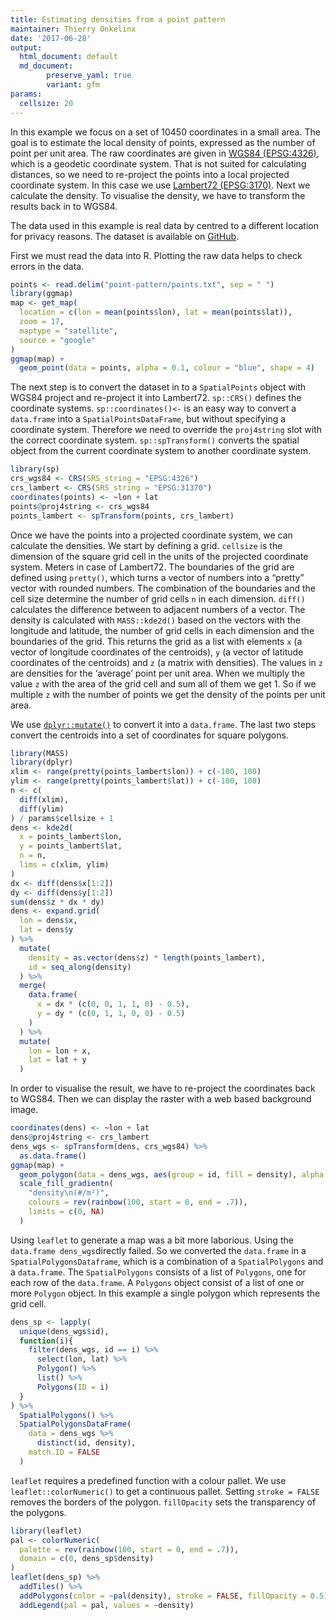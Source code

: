 ```yaml
---
title: Estimating densities from a point pattern
maintainer: Thierry Onkelinx
date: '2017-06-28'
output: 
  html_document: default
  md_document:
        preserve_yaml: true
        variant: gfm
params:
  cellsize: 20
---
```


In this example we focus on a set of 10450 coordinates in a small area. The goal is to estimate the local density of points, expressed as the number of point per unit area. The raw coordinates are given in [WGS84 (EPSG:4326)](https://epsg.io/4326), which is a geodetic coordinate system. That is not suited for calculating distances, so we need to re-project the points into a local projected coordinate system. In this case we use [Lambert72 (EPSG:3170)](https://epsg.io/31370). Next we calculate the density. To visualise the density, we have to transform the results back in to WGS84. 

The data used in this example is real data by centred to a different location for privacy reasons. The dataset is available on [GitHub](https://github.com/ThierryO/my_blog/tree/master/data/20170628).

First we must read the data into R. Plotting the raw data helps to check errors in the data.

```r
points <- read.delim("point-pattern/points.txt", sep = " ")
library(ggmap)
map <- get_map(
  location = c(lon = mean(points$lon), lat = mean(points$lat)),
  zoom = 17,
  maptype = "satellite",
  source = "google"
)
ggmap(map) +
  geom_point(data = points, alpha = 0.1, colour = "blue", shape = 4)
```

The next step is to convert the dataset in to a `SpatialPoints` object with WGS84 project and re-project it into Lambert72. `sp::CRS()` defines the coordinate systems. `sp::coordinates()<-` is an easy way to convert a `data.frame` into a `SpatialPointsDataFrame`, but without specifying a coordinate system. Therefore we need to override the `proj4string` slot with the correct coordinate system. `sp::spTransform()` converts the spatial object from the current coordinate system to another coordinate system.

```r
library(sp)
crs_wgs84 <- CRS(SRS_string = "EPSG:4326")
crs_lambert <- CRS(SRS_string = "EPSG:31370")
coordinates(points) <- ~lon + lat
points@proj4string <- crs_wgs84
points_lambert <- spTransform(points, crs_lambert)
```

Once we have the points into a projected coordinate system, we can calculate the densities. We start by defining a grid. `cellsize` is the dimension of the square grid cell in the units of the projected coordinate system. Meters in case of Lambert72. The boundaries of the grid are defined using `pretty()`, which turns a vector of numbers into a "pretty" vector with rounded numbers. The combination of the boundaries and the cell size determine the number of grid cells `n` in each dimension. `diff()` calculates the difference between to adjacent numbers of a vector. The density is calculated with `MASS::kde2d()` based on the vectors with the longitude and latitude, the number of grid cells in each dimension and the boundaries of the grid. This returns the grid as a list with elements `x` (a vector of longitude coordinates of the centroids),  `y` (a vector of latitude coordinates of the centroids) and `z` (a matrix with densities). The values in `z` are densities for the 'average' point per unit area. When we multiply the value `z` with the area of the grid cell and sum all of them we get 1. So if we multiple `z` with the number of points we get the density of the points per unit area.

We use [`dplyr::mutate()`](http://dplyr.tidyverse.org/) to convert it into a `data.frame`. The last two steps convert the centroids into a set of coordinates for square polygons.

```r
library(MASS)
library(dplyr)
xlim <- range(pretty(points_lambert$lon)) + c(-100, 100)
ylim <- range(pretty(points_lambert$lat)) + c(-100, 100)
n <- c(
  diff(xlim),
  diff(ylim)
) / params$cellsize + 1
dens <- kde2d(
  x = points_lambert$lon,
  y = points_lambert$lat,
  n = n,
  lims = c(xlim, ylim)
)
dx <- diff(dens$x[1:2])
dy <- diff(dens$y[1:2])
sum(dens$z * dx * dy)
dens <- expand.grid(
  lon = dens$x,
  lat = dens$y
) %>%
  mutate(
    density = as.vector(dens$z) * length(points_lambert),
    id = seq_along(density)
  ) %>%
  merge(
    data.frame(
      x = dx * (c(0, 0, 1, 1, 0) - 0.5),
      y = dy * (c(0, 1, 1, 0, 0) - 0.5)
    )
  ) %>%
  mutate(
    lon = lon + x,
    lat = lat + y
  )
```

In order to visualise the result, we have to re-project the coordinates back to WGS84. Then we can display the raster with a web based background image.

```r
coordinates(dens) <- ~lon + lat
dens@proj4string <- crs_lambert
dens_wgs <- spTransform(dens, crs_wgs84) %>%
  as.data.frame()
ggmap(map) +
  geom_polygon(data = dens_wgs, aes(group = id, fill = density), alpha = 0.5) +
  scale_fill_gradientn(
    "density\n(#/m²)",
    colours = rev(rainbow(100, start = 0, end = .7)),
    limits = c(0, NA)
  )
```

Using `leaflet` to generate a map was a bit more laborious. Using the `data.frame dens_wgs`directly failed. So we converted the `data.frame` in a `SpatialPolygonsDataframe`, which is a combination of a `SpatialPolygons` and a `data.frame`. The `SpatialPolygons` consists of a list of `Polygons`, one for each row of the `data.frame`. A `Polygons` object consist of a list of one or more `Polygon` object. In this example a single polygon which represents the grid cell.

```r
dens_sp <- lapply(
  unique(dens_wgs$id),
  function(i){
    filter(dens_wgs, id == i) %>%
      select(lon, lat) %>%
      Polygon() %>%
      list() %>%
      Polygons(ID = i)
  }
) %>%
  SpatialPolygons() %>%
  SpatialPolygonsDataFrame(
    data = dens_wgs %>%
      distinct(id, density),
    match.ID = FALSE
  )
```

`leaflet` requires a predefined function with a colour pallet. We use `leaflet::colorNumeric()` to get a continuous pallet. Setting `stroke = FALSE` removes the borders of the polygon. `fillOpacity` sets the transparency of the polygons.

```r
library(leaflet)
pal <- colorNumeric(
  palette = rev(rainbow(100, start = 0, end = .7)),
  domain = c(0, dens_sp$density)
)
leaflet(dens_sp) %>%
  addTiles() %>%
  addPolygons(color = ~pal(density), stroke = FALSE, fillOpacity = 0.5) %>%
  addLegend(pal = pal, values = ~density)
```

